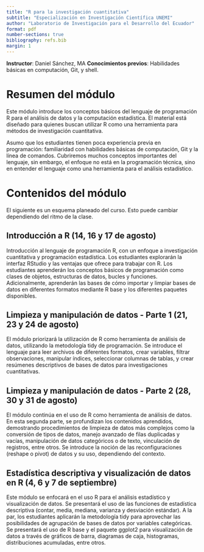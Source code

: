 ```yaml
---
title: "R para la investigación cuantitativa"
subtitle: "Especialización en Investigación Científica UNEMI"
author: "Laboratorio de Investigación para el Desarrollo del Ecuador"
format: pdf
number-sections: true
bibliography: refs.bib
margin: 1
---
```


**Instructor**: Daniel Sánchez, MA
**Conocimientos previos**: Habilidades básicas en computación, Git, y shell.

# Resumen del módulo

Este módulo introduce los conceptos básicos del lenguaje de programación R para el análisis de datos y la computación estadística. El material está diseñado para quienes buscan utilizar R como una herramienta para métodos de investigación cuantitativa. 

Asumo que los estudiantes tienen poca experiencia previa en programación: familiaridad con habilidades básicas de computación, Git y la línea de comandos. Cubriremos muchos conceptos importantes del lenguaje, sin embargo, el enfoque no está en la programación técnica, sino en entender el lenguaje como una herramienta para el análisis estadístico.

# Contenidos del módulo {#sec-contents}

El siguiente es un esquema planeado del curso. Esto puede cambiar dependiendo del ritmo de la clase.

## Introducción a R (14, 16 y 17 de agosto)

Introducción al lenguaje de programación R, con un enfoque a investigación cuantitativa y programación estadística. Los estudiantes explorarán la interfaz RStudio y las ventajas que ofrece para trabajar con R. Los estudiantes aprenderán los conceptos básicos de programación como clases de objetos, estructuras de datos, bucles y funciones. Adicionalmente, aprenderán las bases de cómo importar y limpiar bases de datos en diferentes formatos mediante R base y los diferentes paquetes disponibles.

## Limpieza y manipulación de datos - Parte 1 (21, 23 y 24 de agosto)

El módulo priorizará la utilización de R como herramienta de análisis de datos, utilizando la metodología tidy de programación. Se introduce el lenguaje para leer archivos de diferentes formatos, crear variables, filtrar observaciones, manipular índices, seleccionar columnas de tablas, y crear resúmenes descriptivos de bases de datos para investigaciones cuantitativas.

## Limpieza y manipulación de datos - Parte 2 (28, 30 y 31 de agosto)

El módulo continúa en el uso de R como herramienta de análisis de datos. En esta segunda parte, se profundizan los contenidos aprendidos, demostrando procedimientos de limpieza de datos más complejos como la conversión de tipos de datos, manejo avanzado de filas duplicadas y vacías, manipulación de datos categóricos o de texto, vinculación de registros, entre otros. Se introduce la noción de las reconfiguraciones (reshape o pivot) de datos y su uso, dependiendo del contexto.

## Estadística descriptiva y visualización de datos en R (4, 6 y 7 de septiembre)

Este módulo se enfocará en el uso R para el análisis estadístico y visualización de datos. Se presentará el uso de las funciones de estadística descriptiva (contar, media, mediana, varianza y desviación estándar). A la par, los estudiantes aplicarán la metodología tidy para aprovechar las posibilidades de agrupación de bases de datos por variables categóricas. Se presentará el uso de R base y el paquete ggplot2 para visualización de datos a través de gráficos de barra, diagramas de caja, histogramas, distribuciones acumuladas, entre otros.
